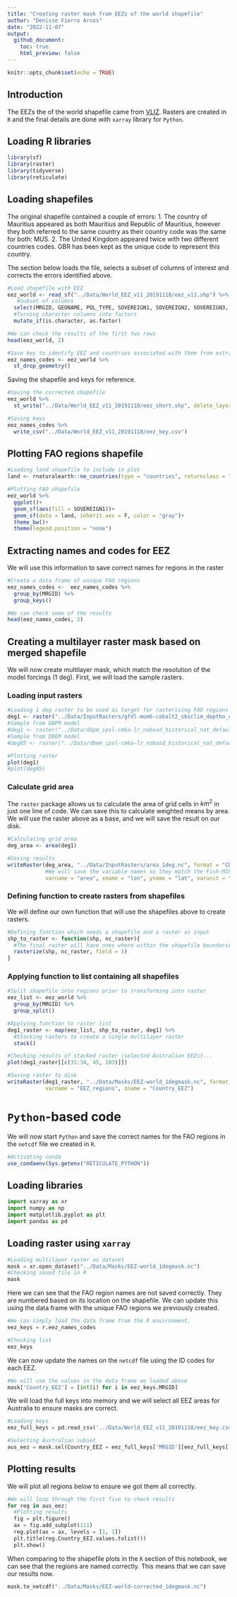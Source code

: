 ```yaml
---
title: "Creating raster mask from EEZs of the world shapefile"
author: "Denisse Fierro Arcos"
date: "2022-11-07"
output: 
  github_document:
    toc: true
    html_preview: false
---
```


```r
knitr::opts_chunk$set(echo = TRUE)
```

## Introduction

The EEZs the of the world shapefile came from [VLIZ](https://doi.org/10.14284/386). Rasters are created in `R` and the final details are done with `xarray` library for `Python`.

## Loading R libraries

```r
library(sf)
library(raster)
library(tidyverse)
library(reticulate)
```

## Loading shapefiles
The original shapefile contained a couple of errors:
1. The country of Mauritius appeared as both Mauritius and Republic of Mauritius, however they both referred to the same country as their country code was the same for both: MUS.
2. The United Kingdom appeared twice with two different countries codes. GBR has been kept as the unique code to represent this country.
  
The section below loads the file, selects a subset of columns of interest and corrects the errors identified above.

```r
#Load shapefile with EEZ
eez_world <- read_sf("../Data/World_EEZ_v11_20191118/eez_v11.shp") %>%
   #Subset of columns
  select(MRGID, GEONAME, POL_TYPE, SOVEREIGN1, SOVEREIGN2, SOVEREIGN3, AREA_KM2) %>% 
  #Turning character columns into factors
  mutate_if(is.character, as.factor)

#We can check the results of the first two rows
head(eez_world, 2)

#Save key to identify EEZ and countries associated with them from extracted data files
eez_names_codes <- eez_world %>% 
  st_drop_geometry()
```

Saving the shapefile and keys for reference.
```r
#Saving the corrected shapefile
eez_world %>% 
  st_write("../Data/World_EEZ_v11_20191118/eez_short.shp", delete_layer = T)

#Saving keys
eez_names_codes %>% 
  write_csv("../Data/World_EEZ_v11_20191118/eez_key.csv")

```

## Plotting FAO regions shapefile
```r
#Loading land shapefile to include in plot
land <- rnaturalearth::ne_countries(type = "countries", returnclass = "sf")

#Plotting FAO shapefile
eez_world %>% 
  ggplot()+
  geom_sf(aes(fill = SOVEREIGN1))+
  geom_sf(data = land, inherit.aes = F, color = "gray")+
  theme_bw()+
  theme(legend.position = "none")
```

## Extracting names and codes for EEZ
We will use this information to save correct names for regions in the raster

```r
#Create a data frame of unique FAO regions
eez_names_codes <-  eez_names_codes %>% 
  group_by(MRGID) %>% 
  group_keys()

#We can check some of the results
head(eez_names_codes, 2)
```


## Creating a multilayer raster mask based on merged shapefile
We will now create multilayer mask, which match the resolution of the model forcings (1 deg). First, we will load the sample rasters.

### Loading input rasters
```r
#Loading 1 deg raster to be used as target for rasterising FAO regions
deg1 <- raster("../Data/InputRasters/gfdl-mom6-cobalt2_obsclim_deptho_onedeg_global_fixed.nc")
#Sample from DBPM model
#deg1 <- raster("../Data/dbpm_ipsl-cm6a-lr_nobasd_historical_nat_default_tcb_global_monthly_1850_2014.nc")[[1]]
#Sample from DBEM model
#deg05 <- raster("../Data/dbem_ipsl-cm6a-lr_nobasd_historical_nat_default_tcb_global_annual_1951_2014.nc")[[1]]

#Plotting raster
plot(deg1)
#plot(deg05)
```
### Calculate grid area
The `raster` package allows us to calculate the area of grid cells in $km^2$ in just one line of code. We can save this to calculate weighted means by area. We will use the raster above as a base, and we will save the result on our disk.

```r
#Calculating grid area
deg_area <- area(deg1)

#Saving results
writeRaster(deg_area, "../Data/InputRasters/area_1deg.nc", format = "CDF", overwrite = T, 
            #We will save the variable names so they match the Fish-MIP models
            varname = "area", xname = "lon", yname = "lat", varunit = "km2")
```



### Defining function to create rasters from shapefiles
We will define our own function that will use the shapefiles above to create rasters.

```r
#Defining function which needs a shapefile and a raster as input
shp_to_raster <- function(shp, nc_raster){
  #The final raster will have ones where within the shapefile boundaries
  rasterize(shp, nc_raster, field = 1)
}

```

### Applying function to list containing all shapefiles

```r
#Split shapefile into regions prior to transforming into raster
eez_list <- eez_world %>% 
  group_by(MRGID) %>% 
  group_split()

#Applying function to raster list
deg1_raster <- map(eez_list, shp_to_raster, deg1) %>% 
  #Stacking rasters to create a single multilayer raster
  stack()

#Checking results of stacked raster (selected Australian EEZs)...
plot(deg1_raster[[c(31:34, 45, 103)]])
```

```r
#Saving raster to disk
writeRaster(deg1_raster, "../Data/Masks/EEZ-world_1degmask.nc", format = "CDF", overwrite = T,
            varname = "EEZ_regions", zname = "Country_EEZ")
```

# `Python`-based code
We will now start `Python` and save the correct names for the FAO regions in the `netcdf` file we created in `R`.

```r
#Activating conda
use_condaenv(Sys.getenv("RETICULATE_PYTHON"))
```
## Loading libraries

```python
import xarray as xr
import numpy as np
import matplotlib.pyplot as plt
import pandas as pd
```
## Loading raster using `xarray`
```python
#Loading multilayer raster as dataset
mask = xr.open_dataset("../Data/Masks/EEZ-world_1degmask.nc")
#Checking saved file in R
mask
```
Here we can see that the FAO region names are not saved correctly. They are numbered based on its location on the shapefile. We can update this using the data frame with the unique FAO regions we previously created.

```python
#We can simply load the data frame from the R environment.
eez_keys = r.eez_names_codes

#Checking list
eez_keys
```
We can now update the names on the `netcdf` file using the ID codes for each EEZ.

```python
#We will use the values in the data frame we loaded above
mask['Country_EEZ'] = [int(i) for i in eez_keys.MRGID]
```

We will load the full keys into memory and we will select all EEZ areas for Australia to ensure masks are correct.

```python
#Loading keys
eez_full_keys = pd.read_csv('../Data/World_EEZ_v11_20191118/eez_key.csv')

#Selecting Australian subset
aus_eez = mask.sel(Country_EEZ = eez_full_keys['MRGID'][eez_full_keys['SOVEREIGN1'] == 'Australia'].tolist()).EEZ_regions
```


## Plotting results
We will plot all regions below to ensure we got them all correctly.
```python
#We will loop through the first five to check results
for reg in aus_eez:
  #Plotting results
  fig = plt.figure()
  ax = fig.add_subplot(111)
  reg.plot(ax = ax, levels = [1, 2])
  plt.title(reg.Country_EEZ.values.tolist())
  plt.show()

```
When comparing to the shapefile plots in the `R` section of this notebook, we can see that the regions are named correctly. This means that we can save our results now.

```python
mask.to_netcdf("../Data/Masks/EEZ-world-corrected_1degmask.nc")
```


